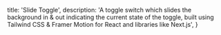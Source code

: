   title: 'Slide Toggle',
  description: 'A toggle switch which slides the background in & out indicating the current state of the toggle, built using Tailwind CSS & Framer Motion for React and libraries like Next.js',
}

<BackButton href="/components/toggle" />

<ComponentPreview path="components/toggle/SlideToggle" usingFramer/>
